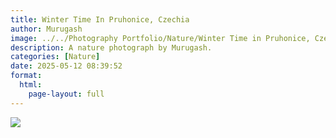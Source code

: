 ```yaml
---
title: Winter Time In Pruhonice, Czechia
author: Murugash
image: ../../Photography Portfolio/Nature/Winter Time in Pruhonice, Czechia.jpg
description: A nature photograph by Murugash.
categories: [Nature]
date: 2025-05-12 08:39:52
format:
  html:
    page-layout: full
---
```


![](../../Photography Portfolio/Nature/Winter Time in Pruhonice, Czechia.jpg)
